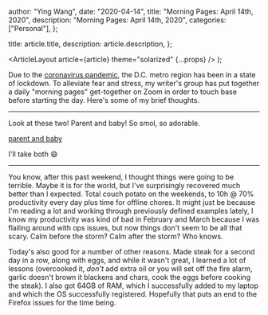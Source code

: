 
  author: "Ying Wang",
  date: "2020-04-14",
  title: "Morning Pages: April 14th, 2020",
  description: "Morning Pages: April 14th, 2020",
  categories: ["Personal"],
};

  title: article.title,
  description: article.description,
};

  <ArticleLayout article={article} theme="solarized" {...props} />
);

Due to the [coronavirus
pandemic](https://en.wikipedia.org/wiki/2019-20_coronavirus_pandemic), the D.C.
metro region has been in a state of lockdown. To alleviate fear and stress, my
writer's group has put together a daily "morning pages" get-together on Zoom in
order to touch base before starting the day. Here's some of my brief thoughts.

---

Look at these two! Parent and baby! So smol, so adorable.

[parent and baby](/img/posts/2020/04/14/morning_pages.png)

I'll take both :smile:

---

You know, after this past weekend, I thought things were going to be terrible.
Maybe it is for the world, but I've surprisingly recovered much better than I
expected. Total couch potato on the weekends, to 10h @ 70% productivity every
day plus time for offline chores. It might just be because I'm reading a lot and
working through previously defined examples lately, I know my productivity was
kind of bad in February and March because I was flailing around with ops issues,
but now things don't seem to be all that scary. Calm before the storm? Calm
after the storm? Who knows.

Today's also good for a number of other reasons. Made steak for a second day in
a row, along with eggs, and while it wasn't great, I learned a lot of lessons
(overcooked it, _don't_ add extra oil or you will set off the fire alarm, garlic
doesn't brown it blackens and chars, cook the eggs before cooking the steak). I
also got 64GB of RAM, which I successfully added to my laptop and which the OS
successfully registered. Hopefully that puts an end to the Firefox issues for
the time being.
